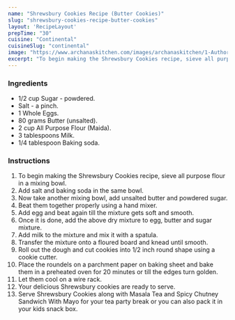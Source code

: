 ---
name: "Shrewsbury Cookies Recipe (Butter Cookies)"
slug: "shrewsbury-cookies-recipe-butter-cookies"
layout: 'RecipeLayout'
prepTime: "30"
cuisine: "Continental"
cuisineSlug: "continental"
image: "https://www.archanaskitchen.com/images/archanaskitchen/1-Author/pooja/Shrewsbury_Cookies_recipe.jpg"
excerpt: "To begin making the Shrewsbury Cookies recipe, sieve all purpose flour in a mixing bowl"
---

### Ingredients

- 1/2 cup Sugar - powdered.
- Salt - a pinch.
- 1 Whole Eggs.
- 80 grams Butter (unsalted).
- 2 cup All Purpose Flour (Maida).
- 3 tablespoons Milk.
- 1/4 tablespoon Baking soda.

### Instructions

1. To begin making the Shrewsbury Cookies recipe, sieve all purpose flour in a mixing bowl.
1. Add salt and baking soda in the same bowl.
1. Now take another mixing bowl, add unsalted butter and powdered sugar.
1. Beat them together properly using a hand mixer.
1. Add egg and beat again till the mixture gets soft and smooth.
1. Once it is done, add the above dry mixture to egg, butter and sugar mixture.
1. Add milk to the mixture and mix it with a spatula.
1. Transfer the mixture onto a floured board and knead until smooth.
1. Roll out the dough and cut cookies into 1/2 inch round shape using a cookie cutter.
1. Place the roundels on a parchment paper on baking sheet and bake them in a preheated oven for 20 minutes or till the edges turn golden.
1. Let them cool on a wire rack.
1. Your delicious Shrewsbury cookies are ready to serve.
1. Serve Shrewsbury Cookies along with Masala Tea and Spicy Chutney Sandwich With Mayo for your tea party break or you can also pack it in your kids snack box.
